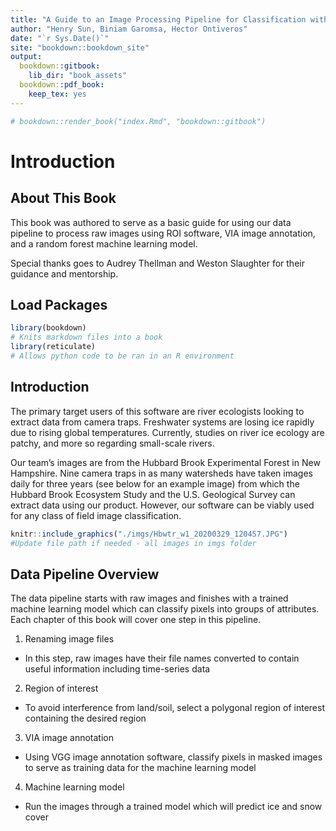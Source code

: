 ```yaml
---
title: "A Guide to an Image Processing Pipeline for Classification with Machine Learning"
author: "Henry Sun, Biniam Garomsa, Hector Ontiveros"
date: "`r Sys.Date()`"
site: "bookdown::bookdown_site"
output:
  bookdown::gitbook:
    lib_dir: "book_assets"
  bookdown::pdf_book:
    keep_tex: yes
---
```


```r
# bookdown::render_book("index.Rmd", "bookdown::gitbook")
```

# Introduction

## About This Book

This book was authored to serve as a basic guide for using our data pipeline to
process raw images using ROI software, VIA image annotation, and a random forest machine
learning model.

Special thanks goes to Audrey Thellman and Weston Slaughter for their guidance and
mentorship.  


## Load Packages

```r
library(bookdown) 
# Knits markdown files into a book
library(reticulate)
# Allows python code to be ran in an R environment
```


## Introduction 

The primary target users of this software are river ecologists looking to extract data from camera traps. Freshwater systems are losing ice rapidly due to rising global temperatures. Currently, studies on river ice ecology are patchy, and more so regarding small-scale rivers. 

Our team's images are from the Hubbard Brook Experimental Forest in New Hampshire. Nine camera traps in as many watersheds have taken images daily for three years (see below for an example image) from which the Hubbard Brook Ecosystem Study and the U.S. Geological Survey can extract data using our product. However, our software can be viably used for any class of field image classification.


```r
knitr::include_graphics("./imgs/Hbwtr_w1_20200329_120457.JPG")
#Update file path if needed - all images in imgs folder

```


## Data Pipeline Overview

The data pipeline starts with raw images and finishes with a trained machine learning model
which can classify pixels into groups of attributes. Each chapter of this book will
cover one step in this pipeline.

1. Renaming image files
* In this step, raw images have their file names converted to contain useful information
including time-series data
2. Region of interest
* To avoid interference from land/soil, select a polygonal region of interest containing
the desired region 
3. VIA image annotation
* Using VGG image annotation software, classify pixels in masked images to serve as
training data for the machine learning model
4. Machine learning model
* Run the images through a trained model which will predict ice and snow cover


